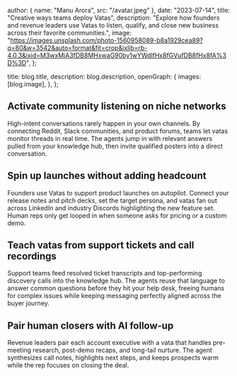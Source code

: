 
  author: { name: "Manu Arora", src: "/avatar.jpeg" },
  date: "2023-07-14",
  title: "Creative ways teams deploy Vatas",
  description:
    "Explore how founders and revenue leaders use Vatas to listen, qualify, and close new business across their favorite communities.",
  image:
    "https://images.unsplash.com/photo-1560958089-b8a1929cea89?q=80&w=3542&auto=format&fit=crop&ixlib=rb-4.0.3&ixid=M3wxMjA3fDB8MHxwaG90by1wYWdlfHx8fGVufDB8fHx8fA%3D%3D",
};

  title: blog.title,
  description: blog.description,
  openGraph: {
    images: [blog.image],
  },
};

## Activate community listening on niche networks

High-intent conversations rarely happen in your own channels. By connecting Reddit, Slack communities, and product forums, teams let vatas monitor threads in real time. The agents jump in with relevant answers pulled from your knowledge hub, then invite qualified posters into a direct conversation.

## Spin up launches without adding headcount

Founders use Vatas to support product launches on autopilot. Connect your release notes and pitch decks, set the target persona, and vatas fan out across LinkedIn and industry Discords highlighting the new feature set. Human reps only get looped in when someone asks for pricing or a custom demo.

## Teach vatas from support tickets and call recordings

Support teams feed resolved ticket transcripts and top-performing discovery calls into the knowledge hub. The agents reuse that language to answer common questions before they hit your help desk, freeing humans for complex issues while keeping messaging perfectly aligned across the buyer journey.

## Pair human closers with AI follow-up

Revenue leaders pair each account executive with a vata that handles pre-meeting research, post-demo recaps, and long-tail nurture. The agent synthesizes call notes, highlights next steps, and keeps prospects warm while the rep focuses on closing the deal.
